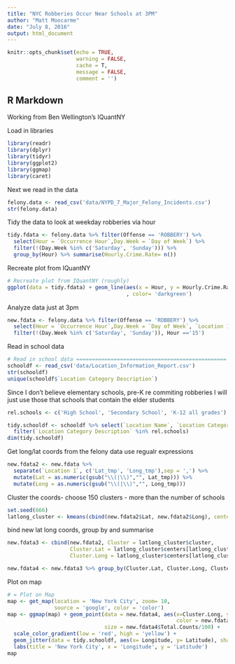 ```yaml
---
title: "NYC Robberies Occur Near Schools at 3PM"
author: "Matt Moocarme"
date: "July 8, 2016"
output: html_document
---
```


```r
knitr::opts_chunk$set(echo = TRUE, 
                      warning = FALSE,
                      cache = T,
                      message = FALSE,
                      comment = '')
```

## R Markdown

Working from Ben Wellington's IQuantNY

Load in libraries
```r
library(readr)
library(dplyr)
library(tidyr)
library(ggplot2)
library(ggmap)
library(caret)
```

Next we read in the data
```r
felony.data <- read_csv('data/NYPD_7_Major_Felony_Incidents.csv')
str(felony.data)
```
Tidy the data to look at weekday robberies via hour 
```r
tidy.fdata <- felony.data %>% filter(Offense == 'ROBBERY') %>% 
  select(Hour = `Occurrence Hour`,Day.Week = `Day of Week`) %>% 
  filter(!(Day.Week %in% c('Saturday', 'Sunday'))) %>%
  group_by(Hour) %>% summarise(Hourly.Crime.Rate= n())

```

Recreate plot from IQuantNY
```r
# Recreate plot from IQuantNY (roughly)
ggplot(data = tidy.fdata) + geom_line(aes(x = Hour, y = Hourly.Crime.Rate)
                                      , color= 'darkgreen')
```

Analyze data just at 3pm
```r
new.fdata <- felony.data %>% filter(Offense == 'ROBBERY') %>% 
  select(Hour = `Occurrence Hour`,Day.Week = `Day of Week`, `Location 1`) %>% 
  filter(!(Day.Week %in% c('Saturday', 'Sunday')), Hour =='15')

```
Read in school data
```r
# Read in school data ================================================
schooldf <- read_csv('data/Location_Information_Report.csv')
str(schooldf)
unique(schooldf$`Location Category Description`)
```
Since I don't believe elementary schools, pre-K re commiting robberies I will just use those that schools that contain the elder students
```r
rel.schools <- c('High School', 'Secondary School', 'K-12 all grades')

tidy.schooldf <- schooldf %>% select(`Location Name`, `Location Category Description`, Latitude, Longitude) %>%
  filter(`Location Category Description` %in% rel.schools)
dim(tidy.schooldf)
```

Get long/lat coords from the felony data use regualr expressions
```r
new.fdata2 <- new.fdata %>%
  separate(`Location 1`, c('Lat_tmp', 'Long_tmp'),sep = ',') %>%
  mutate(Lat = as.numeric(gsub("\\(|\\)","", Lat_tmp))) %>%
  mutate(Long = as.numeric(gsub("\\(|\\)","", Long_tmp)))

```
Cluster the coords- choose 150 clusters - more than the number of schools
```r
set.seed(666)
latlong_cluster <- kmeans(cbind(new.fdata2$Lat, new.fdata2$Long), centers  = 150)
```

bind new lat long coords, group by and summarise
```r
new.fdata3 <- cbind(new.fdata2, Cluster = latlong_cluster$cluster, 
                    Cluster.Lat = latlong_cluster$centers[latlong_cluster$cluster,1],
                    Cluster.Long = latlong_cluster$centers[latlong_cluster$cluster,2])

new.fdata4 <- new.fdata3 %>% group_by(Cluster.Lat, Cluster.Long, Cluster) %>% summarise(Total.Counts= n())

```
Plot on map

```r
# = Plot on Map
map <- get_map(location = 'New York City', zoom= 10,
               source = 'google', color = 'color')
map <- ggmap(map) + geom_point(data = new.fdata4, aes(x=Cluster.Long, y=Cluster.Lat, 
                                                      color = new.fdata4$Total.Counts), 
                               size = new.fdata4$Total.Counts/100) +
  scale_color_gradient(low = 'red', high = 'yellow') + 
  geom_jitter(data = tidy.schooldf, aes(x= Longitude, y= Latitude), shape = 4) +
  labs(title = 'New York City', x = 'Longitude', y = 'Latitude') 
map
```

